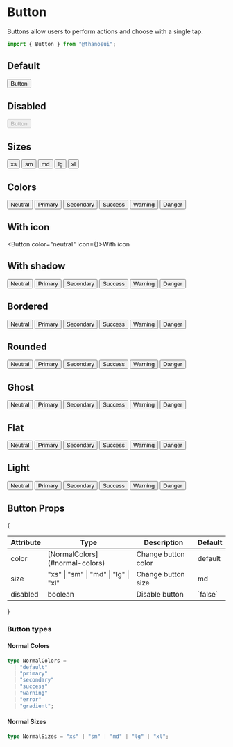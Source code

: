 
# Button

Buttons allow users to perform actions and choose with a single tap.

```jsx
import { Button } from "@thanosui";
```

## Default
<Button>Button</Button>

## Disabled
<Button disabled>Button</Button>

## Sizes
<Button size="xs">xs</Button>
<Button size="sm">sm</Button>
<Button size="md">md</Button>
<Button size="lg">lg</Button>
<Button size="xl">xl</Button>

## Colors
<Button color="neutral">Neutral</Button>
<Button color="primary">Primary</Button>
<Button color="secondary">Secondary</Button>
<Button color="success">Success</Button>
<Button color="warning">Warning</Button>
<Button color="danger">Danger</Button>

## With icon
<Button color="neutral" icon={<HeartIcon />}>With icon</Button>

## With shadow
<Button color="neutral" variant="shadow">Neutral</Button>
<Button color="primary" variant="shadow">Primary</Button>
<Button color="secondary" variant="shadow">Secondary</Button>
<Button color="success" variant="shadow">Success</Button>
<Button color="warning" variant="shadow">Warning</Button>
<Button color="danger" variant="shadow">Danger</Button>

## Bordered
<Button color="neutral" variant="bordered">Neutral</Button>
<Button color="primary" variant="bordered">Primary</Button>
<Button color="secondary" variant="bordered">Secondary</Button>
<Button color="success" variant="bordered">Success</Button>
<Button color="warning" variant="bordered">Warning</Button>
<Button color="danger" variant="bordered">Danger</Button>

## Rounded
<Button color="neutral" radius="full">Neutral</Button>
<Button color="primary" radius="full">Primary</Button>
<Button color="secondary" radius="full">Secondary</Button>
<Button color="success" radius="full">Success</Button>
<Button color="warning" radius="full">Warning</Button>
<Button color="danger" radius="full">Danger</Button>

## Ghost
<Button color="neutral" variant="ghost">Neutral</Button>
<Button color="primary" variant="ghost">Primary</Button>
<Button color="secondary" variant="ghost">Secondary</Button>
<Button color="success" variant="ghost">Success</Button>
<Button color="warning" variant="ghost">Warning</Button>
<Button color="danger" variant="ghost">Danger</Button>

## Flat
<Button color="neutral" variant="flat">Neutral</Button>
<Button color="primary" variant="flat">Primary</Button>
<Button color="secondary" variant="flat">Secondary</Button>
<Button color="success" variant="flat">Success</Button>
<Button color="warning" variant="flat">Warning</Button>
<Button color="danger" variant="flat">Danger</Button>

## Light
<Button color="neutral" variant="light">Neutral</Button>
<Button color="primary" variant="light">Primary</Button>
<Button color="secondary" variant="light">Secondary</Button>
<Button color="success" variant="light">Success</Button>
<Button color="warning" variant="light">Warning</Button>
<Button color="danger" variant="light">Danger</Button>

## Button Props

{<table>

  <thead>
    <tr>
      <th>Attribute</th>
      <th>Type</th>
      <th>Description</th>
      <th>Default</th>
    </tr>
  </thead>
  <tbody>
    <tr>
      <td>color</td>
      <td>[NormalColors](#normal-colors)</td>
      <td>Change button color</td>
      <td>default</td>
    </tr>
    <tr>
        <td>size</td>
        <td>"xs" | "sm" | "md" | "lg" | "xl"</td>
        <td>Change button size</td>
        <td>md</td>
    </tr>
    <tr>
        <td>disabled</td>
        <td>boolean</td>
        <td>Disable button</td>
        <td>`false`</td>
    </tr>
  </tbody>
</table>}

### Button types

#### Normal Colors

```ts
type NormalColors =
  | "default"
  | "primary"
  | "secondary"
  | "success"
  | "warning"
  | "error"
  | "gradient";
```

#### Normal Sizes

```ts
type NormalSizes = "xs" | "sm" | "md" | "lg" | "xl";
```
